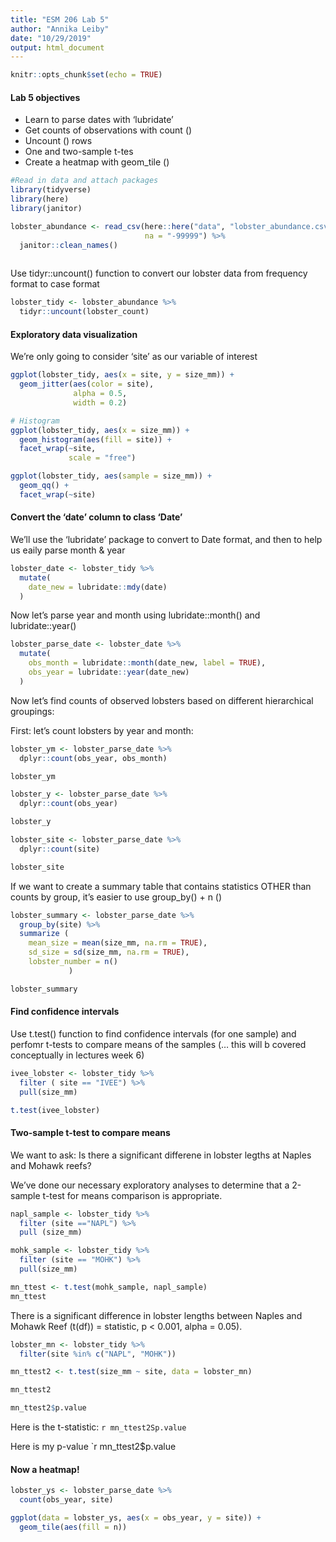 ```yaml
---
title: "ESM 206 Lab 5"
author: "Annika Leiby"
date: "10/29/2019"
output: html_document
---
```


```r
knitr::opts_chunk$set(echo = TRUE)
```

#### Lab 5 objectives

- Learn to parse dates with 'lubridate'
- Get counts of observations with count ()
- Uncount () rows
- One and two-sample t-tes
- Create a heatmap with geom_tile ()

```r
#Read in data and attach packages
library(tidyverse)
library(here)
library(janitor)

lobster_abundance <- read_csv(here::here("data", "lobster_abundance.csv"),
                              na = "-99999") %>% 
  janitor::clean_names()
  

```

Use tidyr::uncount() function to convert our lobster data from frequency format to case format

```r
lobster_tidy <- lobster_abundance %>% 
  tidyr::uncount(lobster_count)
```

#### Exploratory data visualization

We're only going to consider 'site' as our variable of interest 

```r
ggplot(lobster_tidy, aes(x = site, y = size_mm)) +
  geom_jitter(aes(color = site),
              alpha = 0.5,
              width = 0.2)

# Histogram 
ggplot(lobster_tidy, aes(x = size_mm)) +
  geom_histogram(aes(fill = site)) +
  facet_wrap(~site,
             scale = "free")

ggplot(lobster_tidy, aes(sample = size_mm)) +
  geom_qq() +
  facet_wrap(~site)
```

#### Convert the 'date' column to class 'Date'

We'll use the 'lubridate' package to convert to Date format, and then to help us eaily parse month & year

```r
lobster_date <- lobster_tidy %>% 
  mutate(
    date_new = lubridate::mdy(date)
  )
```

Now let's parse year and month using lubridate::month() and lubridate::year()

```r
lobster_parse_date <- lobster_date %>% 
  mutate(
    obs_month = lubridate::month(date_new, label = TRUE),
    obs_year = lubridate::year(date_new)
  )

```

Now let's find counts of observed lobsters based on different hierarchical groupings:

First: let's count lobsters by year and month:

```r
lobster_ym <- lobster_parse_date %>% 
  dplyr::count(obs_year, obs_month)

lobster_ym

lobster_y <- lobster_parse_date %>% 
  dplyr::count(obs_year)

lobster_y

lobster_site <- lobster_parse_date %>% 
  dplyr::count(site)

lobster_site
```

If we want to create a summary table that contains statistics OTHER than counts by group, it's easier to use group_by() + n ()

```r
lobster_summary <- lobster_parse_date %>% 
  group_by(site) %>% 
  summarize (
    mean_size = mean(size_mm, na.rm = TRUE),
    sd_size = sd(size_mm, na.rm = TRUE),
    lobster_number = n()
             )

lobster_summary
```

#### Find confidence intervals 

Use t.test() function to find confidence intervals (for one sample) and perfomr t-tests to compare means of the samples (... this will b covered conceptually in lectures week 6)

```r
ivee_lobster <- lobster_tidy %>% 
  filter ( site == "IVEE") %>% 
  pull(size_mm)

t.test(ivee_lobster)
```

#### Two-sample t-test to compare means 

We want to ask: Is there a significant differene in lobster legths at Naples and Mohawk reefs?

We've done our necessary exploratory analyses to determine that a 2-sample t-test for means comparison is appropriate. 

```r
napl_sample <- lobster_tidy %>% 
  filter (site =="NAPL") %>% 
  pull (size_mm)

mohk_sample <- lobster_tidy %>% 
  filter (site == "MOHK") %>% 
  pull(size_mm)

mn_ttest <- t.test(mohk_sample, napl_sample)
mn_ttest
```

There is a significant difference in lobster lengths between Naples and Mohawk Reef (t(df)) = statistic, p < 0.001, alpha = 0.05).

```r
lobster_mn <- lobster_tidy %>% 
  filter(site %in% c("NAPL", "MOHK"))

mn_ttest2 <- t.test(size_mm ~ site, data = lobster_mn)

mn_ttest2

mn_ttest2$p.value


```

Here is the t-statistic: `r mn_ttest2Sp.value`

Here is my p-value `r mn_ttest2$p.value

#### Now a heatmap!

```r

lobster_ys <- lobster_parse_date %>% 
  count(obs_year, site)

ggplot(data = lobster_ys, aes(x = obs_year, y = site)) +
  geom_tile(aes(fill = n))
```




















